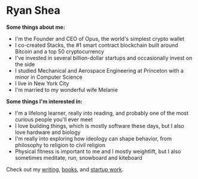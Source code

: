 # Ryan Shea

**Some things about me:**

- I'm the Founder and CEO of Opus, the world's simplest crypto wallet
- I co-created Stacks, the #1 smart contract blockchain built around Bitcoin and a top 50 cryptocurrency
- I've invested in several billion-dollar startups and occasionally invest on the side
- I studied Mechanical and Aerospace Engineering at Princeton with a minor in Computer Science
- I live in New York City
- I'm married to my wonderful wife Melanie

**Some things I'm interested in:**

- I'm a lifelong learner, really into reading, and probably one of the most curious people you'll ever meet
- I love building things, which is mostly software these days, but I also love hardware and biology
- I'm really into exploring how ideology can shape behavior, from philosophy to religion to civil religion
- Physical fitness is important to me and I mostly weightlift, but I also sometimes meditate, run, snowboard and kiteboard

Check out my [writing](/writing), [books](/books), and [startup work](/engineering).
